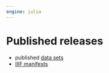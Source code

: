 ```yaml
---
engine: julia
---
```


# Published releases

- published [data sets](./datasets/)
- [IIIF manifests](./iiif/)
